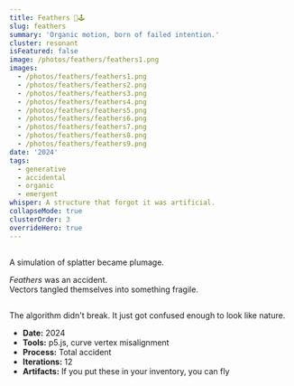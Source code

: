 ```yaml
---
title: Feathers 🎨🕹️
slug: feathers
summary: 'Organic motion, born of failed intention.'
cluster: resonant
isFeatured: false
image: /photos/feathers/feathers1.png
images:
  - /photos/feathers/feathers1.png
  - /photos/feathers/feathers2.png
  - /photos/feathers/feathers3.png
  - /photos/feathers/feathers4.png
  - /photos/feathers/feathers5.png
  - /photos/feathers/feathers6.png
  - /photos/feathers/feathers7.png
  - /photos/feathers/feathers8.png
  - /photos/feathers/feathers9.png
date: '2024'
tags:
  - generative
  - accidental
  - organic
  - emergent
whisper: A structure that forgot it was artificial.
collapseMode: true
clusterOrder: 3
overrideHero: true
---
```



<HeroCarouselBlock
/>

<SectionNav />

<h2 id="overview"></h2>
<ProjectOverview>
A simulation of splatter became plumage. 

*Feathers* was an accident.  
Vectors tangled themselves into something fragile.

</ProjectOverview>

<h2 id="control-panel"></h2>
<FeathersPlayground />

<h2 id="gallery"></h2>
<MediaSection title="Aviary" className="!mb-0 !space-y-0">
<div className="grid grid-cols-1 sm:grid-cols-3 gap-2">
  <div className="aspect-square">
    <ZoomImage src="/photos/feathers/feathers1.png" alt="Feathers, Part 1" className="!m-0 w-full h-full object-cover" />
  </div>
  <div className="aspect-square">
    <ZoomImage src="/photos/feathers/feathers2.png" alt="Feathers, Part 2" className="!m-0 w-full h-full object-cover" />
  </div>
  <div className="aspect-square">
    <ZoomImage src="/photos/feathers/feathers3.png" alt="Feathers, Part 3" className="!m-0 w-full h-full object-cover" />
  </div>
  <div className="aspect-square">
    <ZoomImage src="/photos/feathers/feathers4.png" alt="Feathers, Part 4" className="!m-0 w-full h-full object-cover" />
  </div>
  <div className="aspect-square">
    <ZoomImage src="/photos/feathers/feathers5.png" alt="Feathers, Part 5" className="!m-0 w-full h-full object-cover" />
  </div>
  <div className="aspect-square">
    <ZoomImage src="/photos/feathers/feathers6.png" alt="Feathers, Part 6" className="!m-0 w-full h-full object-cover" />
  </div>
  <div className="aspect-square">
    <ZoomImage src="/photos/feathers/feathers7.png" alt="Feathers, Part 7" className="!m-0 w-full h-full object-cover" />
  </div>
  <div className="aspect-square">
    <ZoomImage src="/photos/feathers/feathers8.png" alt="Feathers, Part 8" className="!m-0 w-full h-full object-cover" />
  </div>
  <div className="aspect-square">
    <ZoomImage src="/photos/feathers/feathers9.png" alt="Feathers, Part 9" className="!m-0 w-full h-full object-cover" />
  </div>
</div>
</MediaSection>

<FieldNote>
The algorithm didn't break.  
It just got confused enough to look like nature.
</FieldNote>

<CollapseMetadata>
  <ul>
    <li><strong>Date:</strong> 2024</li>
    <li><strong>Tools:</strong> p5.js, curve vertex misalignment</li>
    <li><strong>Process:</strong> Total accident</li>
    <li><strong>Iterations:</strong> 12</li>
    <li><strong>Artifacts:</strong> If you put these in your inventory, you can fly</li>
  </ul>
</CollapseMetadata>

<CallToAction email="aaron.demby.jones@gmail.com" />
